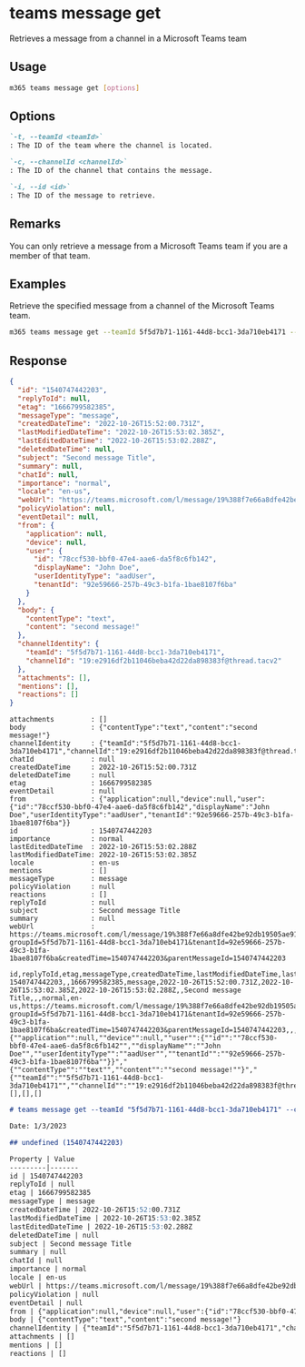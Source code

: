 
# teams message get

Retrieves a message from a channel in a Microsoft Teams team

## Usage

```sh
m365 teams message get [options]
```

## Options

```md defintion-list
`-t, --teamId <teamId>`
: The ID of the team where the channel is located.

`-c, --channelId <channelId>`
: The ID of the channel that contains the message.

`-i, --id <id>`
: The ID of the message to retrieve.
```

<Global />

## Remarks

You can only retrieve a message from a Microsoft Teams team if you are a member of that team.

## Examples

Retrieve the specified message from a channel of the Microsoft Teams team.

```sh
m365 teams message get --teamId 5f5d7b71-1161-44d8-bcc1-3da710eb4171 --channelId 19:88f7e66a8dfe42be92db19505ae912a8@thread.skype --id 1540747442203
```

## Response

<Tabs>
  <TabItem value="JSON">

  ``` json
  {
    "id": "1540747442203",
    "replyToId": null,
    "etag": "1666799582385",
    "messageType": "message",
    "createdDateTime": "2022-10-26T15:52:00.731Z",
    "lastModifiedDateTime": "2022-10-26T15:53:02.385Z",
    "lastEditedDateTime": "2022-10-26T15:53:02.288Z",
    "deletedDateTime": null,
    "subject": "Second message Title",
    "summary": null,
    "chatId": null,
    "importance": "normal",
    "locale": "en-us",
    "webUrl": "https://teams.microsoft.com/l/message/19%388f7e66a8dfe42be92db19505ae912a8%40thread.tacv2/1540747442203?groupId=5f5d7b71-1161-44d8-bcc1-3da710eb4171&tenantId=92e59666-257b-49c3-b1fa-1bae8107f6ba&createdTime=1540747442203&parentMessageId=1540747442203",
    "policyViolation": null,
    "eventDetail": null,
    "from": {
      "application": null,
      "device": null,
      "user": {
        "id": "78ccf530-bbf0-47e4-aae6-da5f8c6fb142",
        "displayName": "John Doe",
        "userIdentityType": "aadUser",
        "tenantId": "92e59666-257b-49c3-b1fa-1bae8107f6ba"
      }
    },
    "body": {
      "contentType": "text",
      "content": "second message!"
    },
    "channelIdentity": {
      "teamId": "5f5d7b71-1161-44d8-bcc1-3da710eb4171",
      "channelId": "19:e2916df2b11046beba42d22da898383f@thread.tacv2"
    },
    "attachments": [],
    "mentions": [],
    "reactions": []
  }
  ```

  </TabItem>
  <TabItem value="Text">

  ``` text
  attachments         : []
  body                : {"contentType":"text","content":"second message!"}
  channelIdentity     : {"teamId":"5f5d7b71-1161-44d8-bcc1-3da710eb4171","channelId":"19:e2916df2b11046beba42d22da898383f@thread.tacv2"}
  chatId              : null
  createdDateTime     : 2022-10-26T15:52:00.731Z
  deletedDateTime     : null
  etag                : 1666799582385
  eventDetail         : null
  from                : {"application":null,"device":null,"user":{"id":"78ccf530-bbf0-47e4-aae6-da5f8c6fb142","displayName":"John Doe","userIdentityType":"aadUser","tenantId":"92e59666-257b-49c3-b1fa-1bae8107f6ba"}}
  id                  : 1540747442203
  importance          : normal
  lastEditedDateTime  : 2022-10-26T15:53:02.288Z
  lastModifiedDateTime: 2022-10-26T15:53:02.385Z
  locale              : en-us
  mentions            : []
  messageType         : message
  policyViolation     : null
  reactions           : []
  replyToId           : null
  subject             : Second message Title
  summary             : null
  webUrl              : https://teams.microsoft.com/l/message/19%388f7e66a8dfe42be92db19505ae912a8%40thread.tacv2/1540747442203?groupId=5f5d7b71-1161-44d8-bcc1-3da710eb4171&tenantId=92e59666-257b-49c3-b1fa-1bae8107f6ba&createdTime=1540747442203&parentMessageId=1540747442203
  ```

  </TabItem>
  <TabItem value="CSV">

  ``` text
  id,replyToId,etag,messageType,createdDateTime,lastModifiedDateTime,lastEditedDateTime,deletedDateTime,subject,summary,chatId,importance,locale,webUrl,policyViolation,eventDetail,from,body,channelIdentity,attachments,mentions,reactions
  1540747442203,,1666799582385,message,2022-10-26T15:52:00.731Z,2022-10-26T15:53:02.385Z,2022-10-26T15:53:02.288Z,,Second message Title,,,normal,en-us,https://teams.microsoft.com/l/message/19%388f7e66a8dfe42be92db19505ae912a8%40thread.tacv2/1540747442203?groupId=5f5d7b71-1161-44d8-bcc1-3da710eb4171&tenantId=92e59666-257b-49c3-b1fa-1bae8107f6ba&createdTime=1540747442203&parentMessageId=1540747442203,,,"{""application"":null,""device"":null,""user"":{""id"":""78ccf530-bbf0-47e4-aae6-da5f8c6fb142"",""displayName"":""John Doe"",""userIdentityType"":""aadUser"",""tenantId"":""92e59666-257b-49c3-b1fa-1bae8107f6ba""}}","{""contentType"":""text"",""content"":""second message!""}","{""teamId"":""5f5d7b71-1161-44d8-bcc1-3da710eb4171"",""channelId"":""19:e2916df2b11046beba42d22da898383f@thread.tacv2""}",[],[],[]
  ```

  </TabItem>
  <TabItem value="Markdown">

  ```md
  # teams message get --teamId "5f5d7b71-1161-44d8-bcc1-3da710eb4171" --channelId "19:e2916df2b11046beba42d22da898383f@thread.tacv2" --id "1540747442203"

  Date: 1/3/2023

  ## undefined (1540747442203)

  Property | Value
  ---------|-------
  id | 1540747442203
  replyToId | null
  etag | 1666799582385
  messageType | message
  createdDateTime | 2022-10-26T15:52:00.731Z
  lastModifiedDateTime | 2022-10-26T15:53:02.385Z
  lastEditedDateTime | 2022-10-26T15:53:02.288Z
  deletedDateTime | null
  subject | Second message Title
  summary | null
  chatId | null
  importance | normal
  locale | en-us
  webUrl | https://teams.microsoft.com/l/message/19%388f7e66a8dfe42be92db19505ae912a8%40thread.tacv2/1540747442203?groupId=5f5d7b71-1161-44d8-bcc1-3da710eb4171&tenantId=92e59666-257b-49c3-b1fa-1bae8107f6ba&createdTime=1540747442203&parentMessageId=1540747442203
  policyViolation | null
  eventDetail | null
  from | {"application":null,"device":null,"user":{"id":"78ccf530-bbf0-47e4-aae6-da5f8c6fb142","displayName":"John Doe","userIdentityType":"aadUser","tenantId":"92e59666-257b-49c3-b1fa-1bae8107f6ba"}}
  body | {"contentType":"text","content":"second message!"}
  channelIdentity | {"teamId":"5f5d7b71-1161-44d8-bcc1-3da710eb4171","channelId":"19:e2916df2b11046beba42d22da898383f@thread.tacv2"}
  attachments | []
  mentions | []
  reactions | []
  ```

  </TabItem>
</Tabs>

